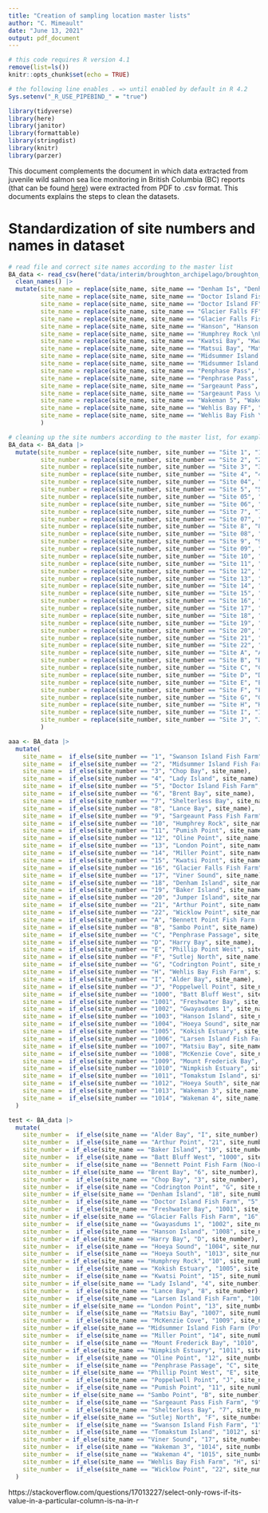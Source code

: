 ```yaml
---
title: "Creation of sampling location master lists"
author: "C. Mimeault"
date: "June 13, 2021"
output: pdf_document
---
```


```r
# this code requires R version 4.1
remove(list=ls())
knitr::opts_chunk$set(echo = TRUE)

# the following line enables . => until enabled by default in R 4.2
Sys.setenv("_R_USE_PIPEBIND_" = "true") 
```

```r
library(tidyverse)
library(here)
library(janitor)
library(formattable)
library(stringdist)
library(knitr)
library(parzer)
```

This document complements the document in which data extracted from juvenile wild salmon sea lice monitoring in British Columbia (BC) reports (that can be found [here](https://mowi.com/caw/sustainability/wild-salmonid-lice-monitoring/)) were extracted from PDF to .csv format. This documents explains the steps to clean the datasets.

# Standardization of site numbers and names in dataset

```r
# read file and correct site names according to the master list
BA_data <- read_csv(here("data/interim/broughton_archipelago/broughton_archipelago_all_data.csv")) |>
  clean_names() |>
  mutate(site_name = replace(site_name, site_name == "Denham Is", "Denham Island"),
         site_name = replace(site_name, site_name == "Doctor Island Fish \nFarm", "Doctor Island Fish Farm"),
         site_name = replace(site_name, site_name == "Doctor Island FF", "Doctor Island Fish Farm"),
         site_name = replace(site_name, site_name == "Glacier Falls FF", "Glacier Falls Fish Farm"),
         site_name = replace(site_name, site_name == "Glacier Falls Fish \nFarm", "Glacier Falls Fish Farm"),
         site_name = replace(site_name, site_name == "Hanson", "Hanson Island"),
         site_name = replace(site_name, site_name == "Humphrey Rock \nFish Farm", "Humphrey Rock"),
         site_name = replace(site_name, site_name == "Kwatsi Bay", "Kwatsi Point"),
         site_name = replace(site_name, site_name == "Matsui Bay", "Matsiu Bay"),   
         site_name = replace(site_name, site_name == "Midsummer Island Fish \nFarm", "Midsummer Island Fish Farm (Potts Bay)"), 
         site_name = replace(site_name, site_name == "Midsummer Island \nFish Farm", "Midsummer Island Fish Farm (Potts Bay)"),  
         site_name = replace(site_name, site_name == "Penphase Pass", "Penphrase Passage"),
         site_name = replace(site_name, site_name == "Penphrase Pass", "Penphrase Passage"),
         site_name = replace(site_name, site_name == "Sargeaunt Pass", "Sargeaunt Pass Fish Farm"),
         site_name = replace(site_name, site_name == "Sargeaunt Pass \nFish Farm", "Sargeaunt Pass Fish Farm"),
         site_name = replace(site_name, site_name == "Wakeman 5", "Wakeman 3"),
         site_name = replace(site_name, site_name == "Wehlis Bay FF", "Wehlis Bay Fish Farm"),
         site_name = replace(site_name, site_name == "Wehlis Bay Fish \nFarm", "Wehlis Bay Fish Farm")
         )
```

```r
# cleaning up the site numbers according to the master list, for example replace the "Site 01" with "1"
BA_data <- BA_data |>
  mutate(site_number = replace(site_number, site_number == "Site 1", "1"),
         site_number = replace(site_number, site_number == "Site 2", "2"),
         site_number = replace(site_number, site_number == "Site 3", "3"),
         site_number = replace(site_number, site_number == "Site 4", "4"),
         site_number = replace(site_number, site_number == "Site 04", "4"),
         site_number = replace(site_number, site_number == "Site 5", "5"),
         site_number = replace(site_number, site_number == "Site 05", "5"),
         site_number = replace(site_number, site_number == "Site 06", "6"),
         site_number = replace(site_number, site_number == "Site 7", "7"),
         site_number = replace(site_number, site_number == "Site 07", "7"),
         site_number = replace(site_number, site_number == "Site 8", "8"),
         site_number = replace(site_number, site_number == "Site 08", "8"),
         site_number = replace(site_number, site_number == "Site 9", "9"),
         site_number = replace(site_number, site_number == "Site 09", "9"),
         site_number = replace(site_number, site_number == "Site 10", "10"),
         site_number = replace(site_number, site_number == "Site 11", "11"),
         site_number = replace(site_number, site_number == "Site 12", "12"),
         site_number = replace(site_number, site_number == "Site 13", "13"),
         site_number = replace(site_number, site_number == "Site 14", "14"),
         site_number = replace(site_number, site_number == "Site 15", "15"),
         site_number = replace(site_number, site_number == "Site 16", "16"),
         site_number = replace(site_number, site_number == "Site 17", "17"),
         site_number = replace(site_number, site_number == "Site 18", "18"),
         site_number = replace(site_number, site_number == "Site 19", "19"),
         site_number = replace(site_number, site_number == "Site 20", "20"),
         site_number = replace(site_number, site_number == "Site 21", "21"),
         site_number = replace(site_number, site_number == "Site 22", "22"),
         site_number = replace(site_number, site_number == "Site A", "A"),
         site_number = replace(site_number, site_number == "Site B", "B"),
         site_number = replace(site_number, site_number == "Site C", "C"),
         site_number = replace(site_number, site_number == "Site D", "D"),
         site_number = replace(site_number, site_number == "Site E", "E"),
         site_number = replace(site_number, site_number == "Site F", "F"),
         site_number = replace(site_number, site_number == "Site G", "G"),
         site_number = replace(site_number, site_number == "Site H", "H"),
         site_number = replace(site_number, site_number == "Site I", "I"),
         site_number = replace(site_number, site_number == "Site J", "J")
         )
```

```r
aaa <- BA_data |>
  mutate(
    site_name =  if_else(site_number == "1", "Swanson Island Fish Farm", site_name),
    site_name =  if_else(site_number == "2", "Midsummer Island Fish Farm (Potts Bay)", site_name),
    site_name =  if_else(site_number == "3", "Chop Bay", site_name),
    site_name =  if_else(site_number == "4", "Lady Island", site_name),
    site_name =  if_else(site_number == "5", "Doctor Island Fish Farm", site_name),
    site_name =  if_else(site_number == "6", "Brent Bay", site_name),
    site_name =  if_else(site_number == "7", "Shelterless Bay", site_name),
    site_name =  if_else(site_number == "8", "Lance Bay", site_name),
    site_name =  if_else(site_number == "9", "Sargeaunt Pass Fish Farm", site_name),
    site_name =  if_else(site_number == "10", "Humphrey Rock", site_name),
    site_name =  if_else(site_number == "11", "Pumish Point", site_name),
    site_name =  if_else(site_number == "12", "Oline Point", site_name),
    site_name =  if_else(site_number == "13", "London Point", site_name),
    site_name =  if_else(site_number == "14", "Miller Point", site_name),
    site_name =  if_else(site_number == "15", "Kwatsi Point", site_name),
    site_name =  if_else(site_number == "16", "Glacier Falls Fish Farm", site_name),
    site_name =  if_else(site_number == "17", "Viner Sound", site_name),
    site_name =  if_else(site_number == "18", "Denham Island", site_name),
    site_name =  if_else(site_number == "19", "Baker Island", site_name),
    site_name =  if_else(site_number == "20", "Jumper Island", site_name),
    site_name =  if_else(site_number == "21", "Arthur Point", site_name),
    site_name =  if_else(site_number == "22", "Wicklow Point", site_name),
    site_name =  if_else(site_number == "A", "Bennett Point Fish Farm (Noo-La)", site_name),
    site_name =  if_else(site_number == "B", "Sambo Point", site_name),
    site_name =  if_else(site_number == "C", "Penphrase Passage", site_name),
    site_name =  if_else(site_number == "D", "Harry Bay", site_name),
    site_name =  if_else(site_number == "E", "Phillip Point West", site_name),
    site_name =  if_else(site_number == "F", "Sutlej North", site_name),
    site_name =  if_else(site_number == "G", "Codrington Point", site_name),
    site_name =  if_else(site_number == "H", "Wehlis Bay Fish Farm", site_name),
    site_name =  if_else(site_number == "I", "Alder Bay", site_name),
    site_name =  if_else(site_number == "J", "Poppelwell Point", site_name),
    site_name =  if_else(site_number == "1000", "Batt Bluff West", site_name),
    site_name =  if_else(site_number == "1001", "Freshwater Bay", site_name),
    site_name =  if_else(site_number == "1002", "Gwayasdums 1", site_name),
    site_name =  if_else(site_number == "1003", "Hanson Island", site_name),
    site_name =  if_else(site_number == "1004", "Hoeya Sound", site_name),
    site_name =  if_else(site_number == "1005", "Kokish Estuary", site_name),
    site_name =  if_else(site_number == "1006", "Larsen Island Fish Farm", site_name),
    site_name =  if_else(site_number == "1007", "Matsiu Bay", site_name),
    site_name =  if_else(site_number == "1008", "McKenzie Cove", site_name),
    site_name =  if_else(site_number == "1009", "Mount Frederick Bay", site_name),
    site_name =  if_else(site_number == "1010", "Nimpkish Estuary", site_name),    
    site_name =  if_else(site_number == "1011", "Tomakstum Island", site_name),    
    site_name =  if_else(site_number == "1012", "Hoeya South", site_name),    
    site_name =  if_else(site_number == "1013", "Wakeman 3", site_name),
    site_name =  if_else(site_number == "1014", "Wakeman 4", site_name)
  )
```

```r
test <- BA_data |>
  mutate(
    site_number =  if_else(site_name == "Alder Bay", "I", site_number),
    site_number =  if_else(site_name == "Arthur Point", "21", site_number),
    site_number = if_else(site_name == "Baker Island", "19", site_number),
    site_number =  if_else(site_name == "Batt Bluff West", "1000", site_number),
    site_number =  if_else(site_name == "Bennett Point Fish Farm (Noo-La)", "A", site_number),
    site_number = if_else(site_name == "Brent Bay", "6", site_number),
    site_number =  if_else(site_name == "Chop Bay", "3", site_number),
    site_number =  if_else(site_name == "Codrington Point", "G", site_number),
    site_number = if_else(site_name == "Denham Island", "18", site_number),
    site_number =  if_else(site_name == "Doctor Island Fish Farm", "5", site_number),
    site_number =  if_else(site_name == "Freshwater Bay", "1001", site_number),
    site_number = if_else(site_name == "Glacier Falls Fish Farm", "16", site_number),
    site_number =  if_else(site_name == "Gwayasdums 1", "1002", site_number),
    site_number =  if_else(site_name == "Hanson Island", "1008", site_number),
    site_number = if_else(site_name == "Harry Bay", "D", site_number),
    site_number =  if_else(site_name == "Hoeya Sound", "1004", site_number),
    site_number =  if_else(site_name == "Hoeya South", "1013", site_number),
    site_number = if_else(site_name == "Humphrey Rock", "10", site_number),
    site_number =  if_else(site_name == "Kokish Estuary", "1005", site_number),
    site_number =  if_else(site_name == "Kwatsi Point", "15", site_number),
    site_number = if_else(site_name == "Lady Island", "4", site_number),
    site_number =  if_else(site_name == "Lance Bay", "8", site_number),
    site_number =  if_else(site_name == "Larsen Island Fish Farm", "1006", site_number),
    site_number = if_else(site_name == "London Point", "13", site_number),
    site_number =  if_else(site_name == "Matsiu Bay", "1007", site_number),
    site_number =  if_else(site_name == "McKenzie Cove", "1009", site_number),
    site_number = if_else(site_name == "Midsummer Island Fish Farm (Potts Bay)", "2", site_number),
    site_number =  if_else(site_name == "Miller Point", "14", site_number),
    site_number =  if_else(site_name == "Mount Frederick Bay", "1010", site_number),
    site_number = if_else(site_name == "Nimpkish Estuary", "1011", site_number),
    site_number =  if_else(site_name == "Oline Point", "12", site_number),
    site_number =  if_else(site_name == "Penphrase Passage", "C", site_number),
    site_number = if_else(site_name == "Phillip Point West", "E", site_number),
    site_number =  if_else(site_name == "Poppelwell Point", "J", site_number),
    site_number =  if_else(site_name == "Pumish Point", "11", site_number),
    site_number = if_else(site_name == "Sambo Point", "B", site_number),
    site_number =  if_else(site_name == "Sargeaunt Pass Fish Farm", "9", site_number),
    site_number =  if_else(site_name == "Shelterless Bay", "7", site_number),
    site_number = if_else(site_name == "Sutlej North", "F", site_number),
    site_number =  if_else(site_name == "Swanson Island Fish Farm", "1", site_number),
    site_number =  if_else(site_name == "Tomakstum Island", "1012", site_number),
    site_number = if_else(site_name == "Viner Sound", "17", site_number),
    site_number =  if_else(site_name == "Wakeman 3", "1014", site_number),
    site_number =  if_else(site_name == "Wakeman 4", "1015", site_number),
    site_number = if_else(site_name == "Wehlis Bay Fish Farm", "H", site_number),
    site_number =  if_else(site_name == "Wicklow Point", "22", site_number)
  )
```

https://stackoverflow.com/questions/17013227/select-only-rows-if-its-value-in-a-particular-column-is-na-in-r

